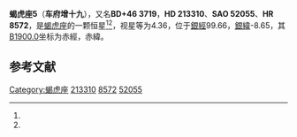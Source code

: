 {{Starbox begin
| name = 蝎虎座5
}}
{{Starbox observe
| epoch = [[J2000.0|J2000.0]]
| constell = [[蝎虎座|蝎虎座]]<ref name=SIMBAD>{{cite web
 | url=http://simbad.u-strasbg.fr/simbad/sim-id?Ident=HR+8572
 | title =Pulsating variable Star
 | publisher=Centre de Données astronomiques de Strasbourg
 | work=SIMBAD
 | accessdate=2012-07-13}}</ref><ref name=DATA>{{cite web
 | url=http://vizier.u-strasbg.fr/viz-bin/VizieR-5?-out.add=.&-source=5050&-corr=PK=HR&-out.max=9999&HR=8572
 | title =VizieR Detailed Page
 | accessdate=2012-07-13}}</ref>
| 星官 = 
| ra = {{RA|22|29|31.8}}<ref name=SIMBAD /><ref name=DATA />
| dec = {{DEC|+47|42|25}}<ref name=SIMBAD /><ref name=DATA />
| appmag_v = 4.36<ref name=SIMBAD /><ref name=DATA />
}}
{{Starbox character
| class = M0II+B8V<ref name=SIMBAD /><ref name=DATA />
| b-v = 1.68<ref name=SIMBAD /><ref name=DATA />
| u-b = 1.11<ref name=SIMBAD /><ref name=DATA />
| r-i = 1.07<ref name=SIMBAD /><ref name=DATA />
| variable = 
}}
{{Starbox astrometry
| radial_v = 1.11
| prop_mo_ra = -4
| parallax = 0.006
| p_error = 
}}
{{Starbox catalog
| names =BD+46 3719，[[SAO星表|SAO]] 52055，[[HD星表|HD]] 213310，[[HR星表|HR]] 8572}}
{{Starbox reference |Simbad=HR+8572}}
{{Starbox end}}

'''蝎虎座5'''（'''车府增十九'''），又名'''BD+46 3719'''，'''HD 213310'''、'''SAO 52055'''、'''HR 8572'''，是[[蝎虎座|蝎虎座]]的一颗恒星<ref name=SIMBAD /><ref name=DATA />，视星等为4.36，位于[[銀道座標系|銀經]]99.66，[[銀道座標系|銀緯]]-8.65，其[[B1900.0|B1900.0]]坐标为赤經{{RA|22|25|21.7}}，赤緯{{DEC|+47|-8.65|42}}。

== 参考文献 ==
{{reflist}}

{{star-stub}}

{{蝎虎座恒星}}
{{星官|车府|7|20}}
[[Category:蝎虎座|Category:蝎虎座]]
[[Category:HD和HDE天體|213310]]
[[Category:HR天體|8572]]
[[Category:SAO天體|52055]]